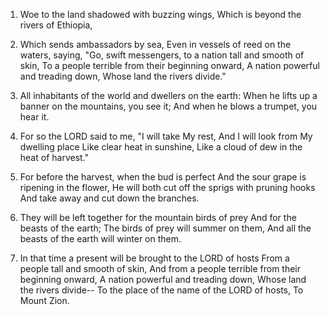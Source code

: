 
1. Woe to the land shadowed with buzzing wings, Which is beyond the rivers of Ethiopia,

2. Which sends ambassadors by sea, Even in vessels of reed on the waters, saying, "Go, swift messengers, to a nation tall and smooth of skin, To a people terrible from their beginning onward, A nation powerful and treading down, Whose land the rivers divide."

3. All inhabitants of the world and dwellers on the earth: When he lifts up a banner on the mountains, you see it; And when he blows a trumpet, you hear it.

4. For so the LORD said to me, "I will take My rest, And I will look from My dwelling place Like clear heat in sunshine, Like a cloud of dew in the heat of harvest."

5. For before the harvest, when the bud is perfect And the sour grape is ripening in the flower, He will both cut off the sprigs with pruning hooks And take away and cut down the branches.

6. They will be left together for the mountain birds of prey And for the beasts of the earth; The birds of prey will summer on them, And all the beasts of the earth will winter on them.

7. In that time a present will be brought to the LORD of hosts From a people tall and smooth of skin, And from a people terrible from their beginning onward, A nation powerful and treading down, Whose land the rivers divide-- To the place of the name of the LORD of hosts, To Mount Zion.


